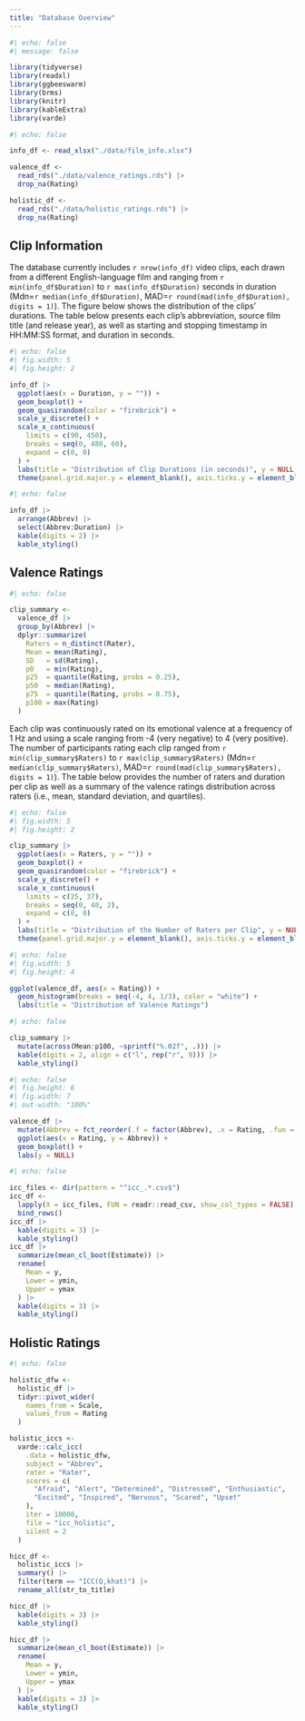 ```yaml
---
title: "Database Overview"
---
```


```r
#| echo: false
#| message: false

library(tidyverse)
library(readxl)
library(ggbeeswarm)
library(brms)
library(knitr)
library(kableExtra)
library(varde)
```

```r
#| echo: false

info_df <- read_xlsx("./data/film_info.xlsx")

valence_df <- 
  read_rds("./data/valence_ratings.rds") |>
  drop_na(Rating)

holistic_df <- 
  read_rds("./data/holistic_ratings.rds") |> 
  drop_na(Rating)
```

## Clip Information

The database currently includes `r nrow(info_df)` video clips, each drawn from a different English-language film and ranging from `r min(info_df$Duration)` to `r max(info_df$Duration)` seconds in duration (Mdn=`r median(info_df$Duration)`, MAD=`r round(mad(info_df$Duration), digits = 1)`). The figure below shows the distribution of the clips' durations. The table below presents each clip's abbreviation, source film title (and release year), as well as starting and stopping timestamp in HH:MM:SS format, and duration in seconds.

```r
#| echo: false
#| fig.width: 5
#| fig.height: 2

info_df |> 
  ggplot(aes(x = Duration, y = "")) + 
  geom_boxplot() +
  geom_quasirandom(color = "firebrick") +
  scale_y_discrete() +
  scale_x_continuous(
    limits = c(90, 450), 
    breaks = seq(0, 480, 60),
    expand = c(0, 0)
  ) +
  labs(title = "Distribution of Clip Durations (in seconds)", y = NULL, x = NULL) +
  theme(panel.grid.major.y = element_blank(), axis.ticks.y = element_blank())
```

```r
#| echo: false

info_df |> 
  arrange(Abbrev) |> 
  select(Abbrev:Duration) |> 
  kable(digits = 2) |> 
  kable_styling()
```

## Valence Ratings

```r
#| echo: false

clip_summary <- 
  valence_df |>
  group_by(Abbrev) |> 
  dplyr::summarize(
    Raters = n_distinct(Rater),
    Mean = mean(Rating),
    SD   = sd(Rating),
    p0   = min(Rating),
    p25  = quantile(Rating, probs = 0.25),
    p50  = median(Rating),
    p75  = quantile(Rating, probs = 0.75),
    p100 = max(Rating)
  ) 
```

Each clip was continuously rated on its emotional valence at a frequency of 1 Hz and using a scale ranging from -4 (very negative) to 4 (very positive). The number of participants rating each clip ranged from `r min(clip_summary$Raters)` to `r max(clip_summary$Raters)` (Mdn=`r median(clip_summary$Raters)`, MAD=`r round(mad(clip_summary$Raters), digits = 1)`). The table below provides the number of raters and duration per clip as well as a summary of the valence ratings distribution across raters (i.e., mean, standard deviation, and quartiles).

```r
#| echo: false
#| fig.width: 5
#| fig.height: 2

clip_summary |> 
  ggplot(aes(x = Raters, y = "")) + 
  geom_boxplot() +
  geom_quasirandom(color = "firebrick") +
  scale_y_discrete() +
  scale_x_continuous(
    limits = c(25, 37),
    breaks = seq(0, 40, 2),
    expand = c(0, 0)
  ) +
  labs(title = "Distribution of the Number of Raters per Clip", y = NULL, x = NULL) +
  theme(panel.grid.major.y = element_blank(), axis.ticks.y = element_blank())
```

```r
#| echo: false
#| fig.width: 5
#| fig.height: 4

ggplot(valence_df, aes(x = Rating)) + 
  geom_histogram(breaks = seq(-4, 4, 1/3), color = "white") +
  labs(title = "Distribution of Valence Ratings")
```

```r
#| echo: false

clip_summary |> 
  mutate(across(Mean:p100, ~sprintf("%.02f", .))) |> 
  kable(digits = 2, align = c("l", rep("r", 9))) |> 
  kable_styling()
```

```r
#| echo: false
#| fig.height: 6
#| fig.width: 7
#| out-width: "100%"

valence_df |> 
  mutate(Abbrev = fct_reorder(.f = factor(Abbrev), .x = Rating, .fun = median, na.rm = TRUE)) |> 
  ggplot(aes(x = Rating, y = Abbrev)) + 
  geom_boxplot() +
  labs(y = NULL)
```

```r
#| echo: false

icc_files <- dir(pattern = "^icc_.*.csv$")
icc_df <- 
  lapply(X = icc_files, FUN = readr::read_csv, show_col_types = FALSE) |> 
  bind_rows()
icc_df |> 
  kable(digits = 3) |> 
  kable_styling()
icc_df |> 
  summarize(mean_cl_boot(Estimate)) |> 
  rename(
    Mean = y,
    Lower = ymin,
    Upper = ymax
  ) |> 
  kable(digits = 3) |> 
  kable_styling()
```

## Holistic Ratings

```r
#| echo: false

holistic_dfw <-  
  holistic_df |> 
  tidyr::pivot_wider(
    names_from = Scale,
    values_from = Rating
  )

holistic_iccs <- 
  varde::calc_icc(
    .data = holistic_dfw,
    subject = "Abbrev", 
    rater = "Rater", 
    scores = c(
      "Afraid", "Alert", "Determined", "Distressed", "Enthusiastic",
      "Excited", "Inspired", "Nervous", "Scared", "Upset"
    ),
    iter = 10000,
    file = "icc_holistic",
    silent = 2
  )

hicc_df <- 
  holistic_iccs |> 
  summary() |> 
  filter(term == "ICC(Q,khat)") |> 
  rename_all(str_to_title)

hicc_df |> 
  kable(digits = 3) |> 
  kable_styling()

hicc_df |> 
  summarize(mean_cl_boot(Estimate)) |> 
  rename(
    Mean = y,
    Lower = ymin,
    Upper = ymax
  ) |> 
  kable(digits = 3) |> 
  kable_styling()
```

